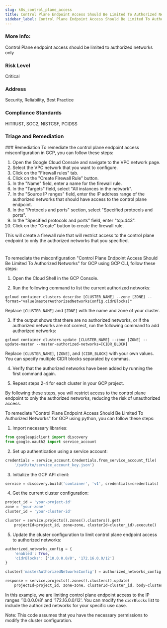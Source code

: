 ```yaml
---
slug: k8s_control_plane_access
title: Control Plane Endpoint Access Should Be Limited To Authorized Networks
sidebar_label: Control Plane Endpoint Access Should Be Limited To Authorized Networks
---
```


### More Info:

Control Plane endpoint access should be limited to authorized networks only

### Risk Level

Critical

### Address

Security, Reliability, Best Practice

### Compliance Standards

HITRUST, SOC2, NISTCSF, PCIDSS

### Triage and Remediation
<Tabs>
<Tab title='Remediation'>
### Remediation

<AccordionGroup>
<Accordion title='Using Console' defaultOpen='true'>
To remediate the control plane endpoint access misconfiguration in GCP, you can follow these steps:

1. Open the Google Cloud Console and navigate to the VPC network page.
2. Select the VPC network that you want to configure.
3. Click on the "Firewall rules" tab.
4. Click on the "Create Firewall Rule" button.
5. In the "Name" field, enter a name for the firewall rule.
6. In the "Targets" field, select "All instances in the network".
7. In the "Source IP ranges" field, enter the IP address range of the authorized networks that should have access to the control plane endpoint.
8. In the "Protocols and ports" section, select "Specified protocols and ports".
9. In the "Specified protocols and ports" field, enter "tcp:443".
10. Click on the "Create" button to create the firewall rule.

This will create a firewall rule that will restrict access to the control plane endpoint to only the authorized networks that you specified.

#
</Accordion>

<Accordion title='Using CLI'>
To remediate the misconfiguration "Control Plane Endpoint Access Should Be Limited To Authorized Networks" for GCP using GCP CLI, follow these steps:

1. Open the Cloud Shell in the GCP Console.

2. Run the following command to list the current authorized networks:

```
gcloud container clusters describe [CLUSTER_NAME] --zone [ZONE] --format="value(masterAuthorizedNetworksConfig.cidrBlocks)"
```

Replace `[CLUSTER_NAME]` and `[ZONE]` with the name and zone of your cluster.

3. If the output shows that there are no authorized networks, or if the authorized networks are not correct, run the following command to add authorized networks:

```
gcloud container clusters update [CLUSTER_NAME] --zone [ZONE] --update-master --master-authorized-networks=[CIDR_BLOCK]
```

Replace `[CLUSTER_NAME]`, `[ZONE]`, and `[CIDR_BLOCK]` with your own values. You can specify multiple CIDR blocks separated by commas.

4. Verify that the authorized networks have been added by running the first command again.

5. Repeat steps 2-4 for each cluster in your GCP project.

By following these steps, you will restrict access to the control plane endpoint to only the authorized networks, reducing the risk of unauthorized access.
</Accordion>

<Accordion title='Using Python'>
To remediate "Control Plane Endpoint Access Should Be Limited To Authorized Networks" for GCP using python, you can follow these steps:

1. Import necessary libraries:

```python
from googleapiclient import discovery
from google.oauth2 import service_account
```

2. Set up authentication using a service account:

```python
credentials = service_account.Credentials.from_service_account_file(
    '/path/to/service_account_key.json')
```

3. Initialize the GCP API client:

```python
service = discovery.build('container', 'v1', credentials=credentials)
```

4. Get the current cluster configuration:

```python
project_id = 'your-project-id'
zone = 'your-zone'
cluster_id = 'your-cluster-id'

cluster = service.projects().zones().clusters().get(
    projectId=project_id, zone=zone, clusterId=cluster_id).execute()
```

5. Update the cluster configuration to limit control plane endpoint access to authorized networks:

```python
authorized_networks_config = {
    'enabled': True,
    'cidrBlocks': ['10.0.0.0/8', '172.16.0.0/12']
}

cluster['masterAuthorizedNetworksConfig'] = authorized_networks_config

response = service.projects().zones().clusters().update(
    projectId=project_id, zone=zone, clusterId=cluster_id, body=cluster).execute()
```

In this example, we are limiting control plane endpoint access to the IP ranges '10.0.0.0/8' and '172.16.0.0/12'. You can modify the `cidrBlocks` list to include the authorized networks for your specific use case.

Note: This code assumes that you have the necessary permissions to modify the cluster configuration.
</Accordion>

</AccordionGroup>
</Tab>
</Tabs>

